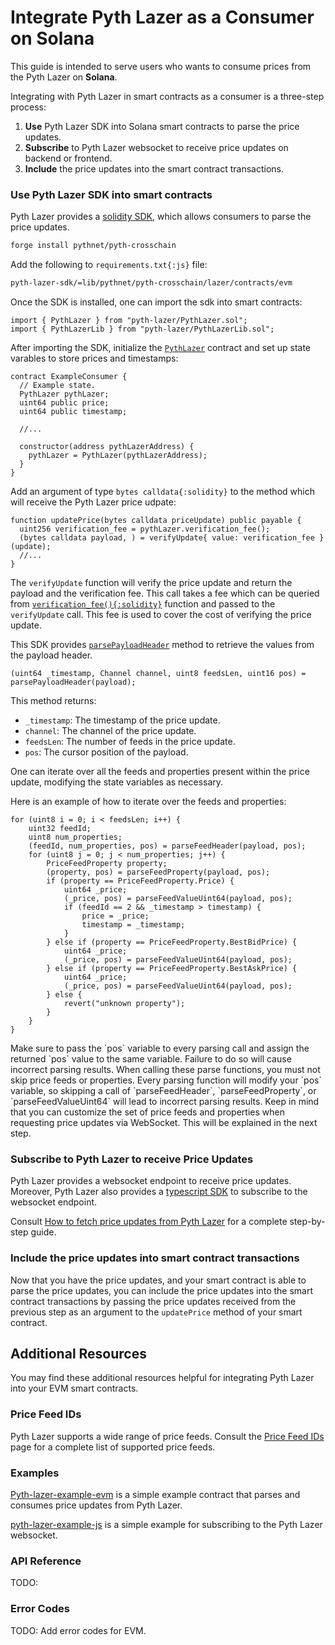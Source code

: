 
# Integrate Pyth Lazer as a Consumer on Solana

This guide is intended to serve users who wants to consume prices from the Pyth Lazer on **Solana**.

Integrating with Pyth Lazer in smart contracts as a consumer is a three-step process:

1. **Use** Pyth Lazer SDK into Solana smart contracts to parse the price updates.
2. **Subscribe** to Pyth Lazer websocket to receive price updates on backend or frontend.
3. **Include** the price updates into the smart contract transactions.

<Steps>

### Use Pyth Lazer SDK into smart contracts

Pyth Lazer provides a [solidity SDK](https://github.com/pyth-network/pyth-crosschain/tree/main/lazer/contracts/evm), which allows consumers to parse the price updates.

```bash copy
forge install pythnet/pyth-crosschain
```

Add the following to `requirements.txt{:js}` file:

```bash copy
pyth-lazer-sdk/=lib/pythnet/pyth-crosschain/lazer/contracts/evm
```

Once the SDK is installed, one can import the sdk into smart contracts:

```solidity copy
import { PythLazer } from "pyth-lazer/PythLazer.sol";
import { PythLazerLib } from "pyth-lazer/PythLazerLib.sol";

```

After importing the SDK, initialize the [`PythLazer`](https://github.com/pyth-network/pyth-crosschain/blob/main/lazer/contracts/evm/src/PythLazer.sol#L7) contract and set up state varables to store prices and timestamps:

```solidity copy
contract ExampleConsumer {
  // Example state.
  PythLazer pythLazer;
  uint64 public price;
  uint64 public timestamp;

  //...

  constructor(address pythLazerAddress) {
    pythLazer = PythLazer(pythLazerAddress);
  }
}

```

Add an argument of type `bytes calldata{:solidity}` to the method which will receive the Pyth Lazer price udpate:

```solidity copy
function updatePrice(bytes calldata priceUpdate) public payable {
  uint256 verification_fee = pythLazer.verification_fee();
  (bytes calldata payload, ) = verifyUpdate{ value: verification_fee }(update);
  //...
}

```

The `verifyUpdate` function will verify the price update and return the payload and the verification fee. This call takes a fee which can be queried from [`verification_fee(){:solidity}`](https://github.com/pyth-network/pyth-crosschain/blob/main/lazer/contracts/evm/src/PythLazer.sol#L9) function and passed to the `verifyUpdate` call. This fee is used to cover the cost of verifying the price update.

This SDK provides [`parsePayloadHeader`](https://github.com/pyth-network/pyth-crosschain/blob/main/lazer/contracts/evm/src/PythLazerLib.sol#L21) method to retrieve the values from the payload header.

```solidity copy
(uint64 _timestamp, Channel channel, uint8 feedsLen, uint16 pos) = parsePayloadHeader(payload);
```

This method returns:

- `_timestamp`: The timestamp of the price update.
- `channel`: The channel of the price update.
- `feedsLen`: The number of feeds in the price update.
- `pos`: The cursor position of the payload.

One can iterate over all the feeds and properties present within the price update, modifying the state variables as necessary.

Here is an example of how to iterate over the feeds and properties:

```solidity copy
for (uint8 i = 0; i < feedsLen; i++) {
    uint32 feedId;
    uint8 num_properties;
    (feedId, num_properties, pos) = parseFeedHeader(payload, pos);
    for (uint8 j = 0; j < num_properties; j++) {
        PriceFeedProperty property;
        (property, pos) = parseFeedProperty(payload, pos);
        if (property == PriceFeedProperty.Price) {
            uint64 _price;
            (_price, pos) = parseFeedValueUint64(payload, pos);
            if (feedId == 2 && _timestamp > timestamp) {
                price = _price;
                timestamp = _timestamp;
            }
        } else if (property == PriceFeedProperty.BestBidPrice) {
            uint64 _price;
            (_price, pos) = parseFeedValueUint64(payload, pos);
        } else if (property == PriceFeedProperty.BestAskPrice) {
            uint64 _price;
            (_price, pos) = parseFeedValueUint64(payload, pos);
        } else {
            revert("unknown property");
        }
    }
}
```

<Callout type="warning" emoji="⚠️">
  Make sure to pass the `pos` variable to every parsing call and assign the
  returned `pos` value to the same variable. Failure to do so will cause
  incorrect parsing results.
</Callout>

<Callout type="warning" emoji="⚠️">
  When calling these parse functions, you must not skip price feeds or
  properties. Every parsing function will modify your `pos` variable, so
  skipping a call of `parseFeedHeader`, `parseFeedProperty`, or
  `parseFeedValueUint64` will lead to incorrect parsing results. Keep in mind
  that you can customize the set of price feeds and properties when requesting
  price updates via WebSocket. This will be explained in the next step.
</Callout>

### Subscribe to Pyth Lazer to receive Price Updates

Pyth Lazer provides a websocket endpoint to receive price updates. Moreover, Pyth Lazer also provides a [typescript SDK](https://github.com/pyth-network/pyth-crosschain/tree/main/lazer/sdk/js) to subscribe to the websocket endpoint.

Consult [How to fetch price updates from Pyth Lazer](../fetch-price-updates.mdx) for a complete step-by-step guide.

### Include the price updates into smart contract transactions

Now that you have the price updates, and your smart contract is able to parse the price updates, you can include the price updates into the smart contract transactions by passing the price updates received from the previous step as an argument to the `updatePrice` method of your smart contract.

</Steps>

## Additional Resources

You may find these additional resources helpful for integrating Pyth Lazer into your EVM smart contracts.

### Price Feed IDs

Pyth Lazer supports a wide range of price feeds. Consult the [Price Feed IDs](../price-feeds.mdx) page for a complete list of supported price feeds.

### Examples

[Pyth-lazer-example-evm](https://github.com/pyth-network/pyth-examples/tree/main/lazer/evm) is a simple example contract that parses and consumes price updates from Pyth Lazer.

[pyth-lazer-example-js](https://github.com/pyth-network/pyth-examples/tree/main/lazer/js) is a simple example for subscribing to the Pyth Lazer websocket.

### API Reference

TODO:

### Error Codes

TODO: Add error codes for EVM.
